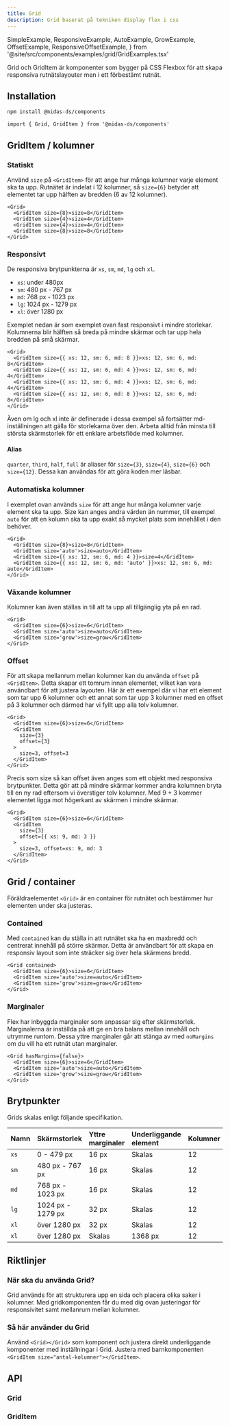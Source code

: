 ```yaml
---
title: Grid
description: Grid baserat på tekniken display flex i css
---
```


  SimpleExample,
  ResponsiveExample,
  AutoExample,
  GrowExample,
  OffsetExample,
  ResponsiveOffsetExample,
} from '@site/src/components/examples/grid/GridExamples.tsx'

<ComponentHeader
  name='Grid'
  friendlyName='Rutnät'
  overrideHeadlessLink=''
/>

Grid och GridItem är komponenter som bygger på CSS Flexbox för att skapa responsiva rutnätslayouter men i ett förbestämt rutnät.

<SimpleExample />

## Installation

```bash npm2yarn
npm install @midas-ds/components
```

```tsx
import { Grid, GridItem } from '@midas-ds/components'
```

## GridItem / kolumner

### Statiskt

Använd `size` på `<GridItem>` för att ange hur många kolumner varje element ska ta upp. Rutnätet är indelat i 12 kolumner, så `size={6}` betyder att elementet tar upp hälften av bredden (6 av 12 kolumner).

```tsx
<Grid>
  <GridItem size={8}>size=8</GridItem>
  <GridItem size={4}>size=4</GridItem>
  <GridItem size={4}>size=4</GridItem>
  <GridItem size={8}>size=8</GridItem>
</Grid>
```

<SimpleExample />

### Responsivt

De responsiva brytpunkterna är `xs`, `sm`, `md`, `lg` och `xl`.

- `xs`: under 480px
- `sm`: 480 px - 767 px
- `md`: 768 px - 1023 px
- `lg`: 1024 px - 1279 px
- `xl`: över 1280 px

Exemplet nedan är som exemplet ovan fast responsivt i mindre storlekar. Kolumnerna blir hälften så breda på mindre skärmar och tar upp hela bredden på små skärmar.

```tsx
<Grid>
  <GridItem size={{ xs: 12, sm: 6, md: 8 }}>xs: 12, sm: 6, md: 8</GridItem>
  <GridItem size={{ xs: 12, sm: 6, md: 4 }}>xs: 12, sm: 6, md: 4</GridItem>
  <GridItem size={{ xs: 12, sm: 6, md: 4 }}>xs: 12, sm: 6, md: 4</GridItem>
  <GridItem size={{ xs: 12, sm: 6, md: 8 }}>xs: 12, sm: 6, md: 8</GridItem>
</Grid>
```

<ResponsiveExample />

Även om lg och xl inte är definerade i dessa exempel så fortsätter md-inställningen att gälla för storlekarna över den. Arbeta alltid från minsta till största skärmstorlek för ett enklare arbetsflöde med kolumner.

#### Alias

`quarter`, `third`, `half`, `full` är aliaser för `size={3}`, `size={4}`, `size={6}` och `size={12}`. Dessa kan användas för att göra koden mer läsbar.

### Automatiska kolumner

I exemplet ovan används `size` för att ange hur många kolumner varje element ska ta upp. Size kan anges andra värden än nummer, till exempel `auto` för att en kolumn ska ta upp exakt så mycket plats som innehållet i den behöver.

```tsx {3}
<Grid>
  <GridItem size={8}>size=8</GridItem>
  <GridItem size='auto'>size=auto</GridItem>
  <GridItem size={{ xs: 12, sm: 6, md: 4 }}>size=4</GridItem>
  <GridItem size={{ xs: 12, sm: 6, md: 'auto' }}>xs: 12, sm: 6, md: auto</GridItem>
</Grid>
```

<AutoExample />

### Växande kolumner

Kolumner kan även ställas in till att ta upp all tillgänglig yta på en rad.

```tsx {4}
<Grid>
  <GridItem size={6}>size=6</GridItem>
  <GridItem size='auto'>size=auto</GridItem>
  <GridItem size='grow'>size=grow</GridItem>
</Grid>
```

<GrowExample />

### Offset

För att skapa mellanrum mellan kolumner kan du använda `offset` på `<GridItem>`. Detta skapar ett tomrum innan elementet, vilket kan vara användbart för att justera layouten. Här är ett exempel där vi har ett element som tar upp 6 kolumner och ett annat som tar upp 3 kolumner med en offset på 3 kolumner och därmed har vi fyllt upp alla tolv kolumner.

```tsx {5}
<Grid>
  <GridItem size={6}>size=6</GridItem>
  <GridItem
    size={3}
    offset={3}
  >
    size=3, offset=3
  </GridItem>
</Grid>
```

<OffsetExample />

Precis som size så kan offset även anges som ett objekt med responsiva brytpunkter. Detta gör att på mindre skärmar kommer andra kolumnen bryta till en ny rad eftersom vi överstiger tolv kolumner. Med 9 + 3 kommer elementet ligga mot högerkant av skärmen i mindre skärmar.

```tsx {5}
<Grid>
  <GridItem size={6}>size=6</GridItem>
  <GridItem
    size={3}
    offset={{ xs: 9, md: 3 }}
  >
    size=3, offset=xs: 9, md: 3
  </GridItem>
</Grid>
```

<ResponsiveOffsetExample />

## Grid / container

Föräldraelementet `<Grid>` är en container för rutnätet och bestämmer hur elementen under ska justeras.

### Contained

Med `contained` kan du ställa in att rutnätet ska ha en maxbredd och centrerat innehåll på större skärmar. Detta är användbart för att skapa en responsiv layout som inte sträcker sig över hela skärmens bredd.

```tsx {1}
<Grid contained>
  <GridItem size={6}>size=6</GridItem>
  <GridItem size='auto'>size=auto</GridItem>
  <GridItem size='grow'>size=grow</GridItem>
</Grid>
```

### Marginaler

Flex har inbyggda marginaler som anpassar sig efter skärmstorlek. Marginalerna är inställda på att ge en bra balans mellan innehåll och utrymme runtom. Dessa yttre marginaler går att stänga av med `noMargins` om du vill ha ett rutnät utan marginaler.

```tsx {1}
<Grid hasMargins={false}>
  <GridItem size={6}>size=6</GridItem>
  <GridItem size='auto'>size=auto</GridItem>
  <GridItem size='grow'>size=grow</GridItem>
</Grid>
```

## Brytpunkter

Grids skalas enligt följande specifikation.

| Namn | Skärmstorlek      | Yttre marginaler | Underliggande element | Kolumner | Inre marginaler | Contained |
| :--- | :---------------- | :--------------- | :-------------------- | :------- | :-------------- | :-------- |
| `xs` | 0 - 479 px        | 16 px            | Skalas                | 12       | 16 px           |           |
| `sm` | 480 px - 767 px   | 16 px            | Skalas                | 12       | 16 px           |           |
| `md` | 768 px - 1023 px  | 16 px            | Skalas                | 12       | 16 px           |           |
| `lg` | 1024 px - 1279 px | 32 px            | Skalas                | 12       | 16 px           |           |
| `xl` | över 1280 px      | 32 px            | Skalas                | 12       | 24 px           | Nej       |
| `xl` | över 1280 px      | Skalas           | 1368 px               | 12       | 24 px           | Ja        |

## Riktlinjer

### När ska du använda Grid?

Grid används för att strukturera upp en sida och placera olika saker i kolumner. Med gridkomponenten får du med dig ovan
justeringar för responsivitet samt mellanrum mellan kolumner.

### Så här använder du Grid

Använd `<Grid></Grid>` som komponent och justera direkt underliggande komponenter med inställningar i Grid. Justera med barnkomponenten
`<GridItem size="antal-kolumner"></GridItem>`.

## API

### Grid

<PropTable name='Grid' />

### GridItem

<PropTable
  name='GridItem'
  defaultOpen={false}
/>
```
